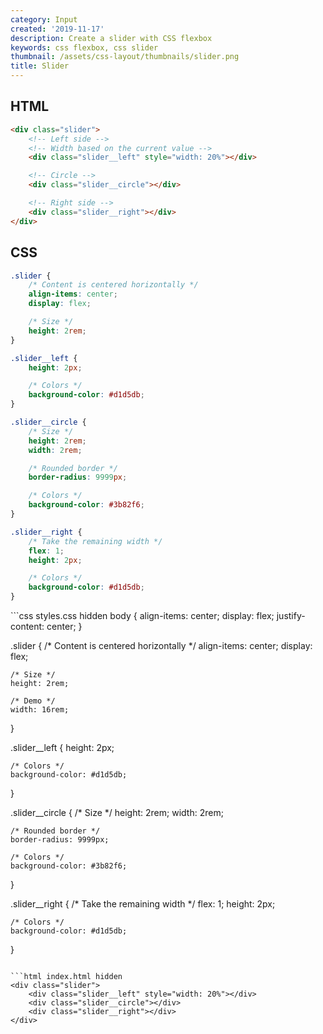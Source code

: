```yaml
---
category: Input
created: '2019-11-17'
description: Create a slider with CSS flexbox
keywords: css flexbox, css slider
thumbnail: /assets/css-layout/thumbnails/slider.png
title: Slider
---
```


## HTML

```html index.html
<div class="slider">
    <!-- Left side -->
    <!-- Width based on the current value -->
    <div class="slider__left" style="width: 20%"></div>

    <!-- Circle -->
    <div class="slider__circle"></div>

    <!-- Right side -->
    <div class="slider__right"></div>
</div>
```

## CSS

```css styles.css
.slider {
    /* Content is centered horizontally */
    align-items: center;
    display: flex;

    /* Size */
    height: 2rem;
}

.slider__left {
    height: 2px;

    /* Colors */
    background-color: #d1d5db;
}

.slider__circle {
    /* Size */
    height: 2rem;
    width: 2rem;

    /* Rounded border */
    border-radius: 9999px;

    /* Colors */
    background-color: #3b82f6;
}

.slider__right {
    /* Take the remaining width */
    flex: 1;
    height: 2px;

    /* Colors */
    background-color: #d1d5db;
}
```

<Playground>
```css styles.css hidden
body {
    align-items: center;
    display: flex;
    justify-content: center;
}

.slider {
    /* Content is centered horizontally */
    align-items: center;
    display: flex;

    /* Size */
    height: 2rem;

    /* Demo */
    width: 16rem;
}

.slider__left {
    height: 2px;

    /* Colors */
    background-color: #d1d5db;
}

.slider__circle {
    /* Size */
    height: 2rem;
    width: 2rem;

    /* Rounded border */
    border-radius: 9999px;

    /* Colors */
    background-color: #3b82f6;
}

.slider__right {
    /* Take the remaining width */
    flex: 1;
    height: 2px;

    /* Colors */
    background-color: #d1d5db;
}
```

```html index.html hidden
<div class="slider">
    <div class="slider__left" style="width: 20%"></div>
    <div class="slider__circle"></div>
    <div class="slider__right"></div>
</div>
```
</Playground>
